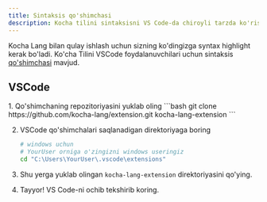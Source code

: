 ```yaml
---
title: Sintaksis qo'shimchasi
description: Kocha tilini sintaksisni VS Code-da chiroyli tarzda ko'rishni orhanamiz.
---
```




Kocha Lang bilan qulay ishlash uchun sizning ko'dingizga syntax highlight
kerak bo'ladi. Ko'cha Tilini VSCode foydalanuvchilari uchun sintaksis [qo'shimchasi](https://github.com/kocha-lang/extension/)
mavjud.

## VSCode
<Steps>
1. Qo'shimchaning repozitoriyasini yuklab oling
   ```bash
   git clone https://github.com/kocha-lang/extension.git kocha-lang-extension
   ```

2. VSCode qo'shimchalari saqlanadigan direktoriyaga boring
   ```bash
   # windows uchun
   # YourUser orniga o'zingizni windows useringiz
   cd "C:\Users\YourUser\.vscode\extensions"
   ```

3. Shu yerga yuklab olingan `kocha-lang-extension` direktoriyasini qo'ying.
4. Tayyor! VS Code-ni ochib tekshirib koring.
</Steps>